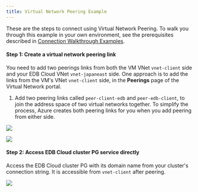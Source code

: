 ```yaml
---
title: Virtual Network Peering Example
---
```


These are the steps to connect using Virtual Network Peering. To walk you through this example in your own environment, see the prerequisites described in [Connection Walkthrough Examples](../../connecting_your_cluster/#connection-walkthrough-examples).

#### Step 1: Create a virtual network peering link

You need to add two peerings links from both the VM VNet `vnet-client` side
and your EDB Cloud VNet `vnet-japaneast` side. One approach is to add the links from the VM's VNet `vnet-client` side,
in the **Peerings** page of the Virtual Network portal.

1. Add two peering links called `peer-client-edb` and `peer-edb-client`,
to join the address space of two virtual networks
together. To simplify the process, Azure creates both peering links for you when you add peering from
either side.

![](../images/image25.png)

![](../images/image7.png)

#### Step 2: Access EDB Cloud cluster PG service directly

Access the EDB Cloud cluster PG with its domain name from your cluster's
connection string. It is accessible from `vnet-client` after peering.

![](../images/image20.png)
